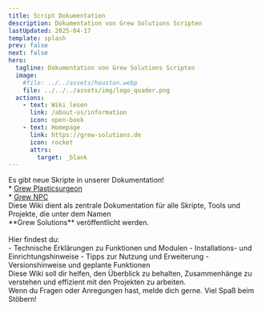 ```yaml
---
title: Script Dokumentation
description: Dokumentation von Grew Solutions Scripten
lastUpdated: 2025-04-17
template: splash
prev: false
next: false
hero:
  tagline: Dokumentation von Grew Solutions Scripten
  image:
    #file: ../../assets/houston.webp
    file: ../../../assets/img/logo_quader.png
  actions:
    - text: Wiki lesen
      link: /about-us/information
      icon: open-book
    - text: Homepage
      link: https://grew-solutions.de
      icon: rocket
      attrs:
        target: _blank
---
```



<CardGrid stagger>
  <InfoCard title="Updates" icon="information">
      Es gibt neue Skripte in unserer Dokumentation!<br/>
      * <a href="/grew_plasticsurgeon/readme" target="_blank">Grew Plasticsurgeon</a><br/>
      * <a href="/grew_npc/readme" target="_blank">Grew NPC</a><br/>
  </InfoCard>
  
  <Card title="Über diese Seite" icon="open-book">
    Diese Wiki dient als zentrale Dokumentation für alle Skripte, Tools und Projekte,  
    die unter dem Namen<br/>
    **Grew Solutions** veröffentlicht werden.<br/>
    <br/>
    Hier findest du:<br/>
    - Technische Erklärungen zu Funktionen und Modulen  
    - Installations- und Einrichtungshinweise  
    - Tipps zur Nutzung und Erweiterung  
    - Versionshinweise und geplante Funktionen  
    <br/>
    Diese Wiki soll dir helfen, den Überblick zu behalten, Zusammenhänge zu verstehen  
    und effizient mit den Projekten zu arbeiten.<br/>
    Wenn du Fragen oder Anregungen hast, melde dich gerne.  
    Viel Spaß beim Stöbern!
  </Card>
</CardGrid>
